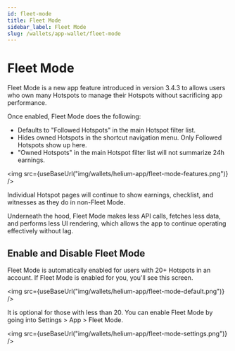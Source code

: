```yaml
---
id: fleet-mode
title: Fleet Mode
sidebar_label: Fleet Mode
slug: /wallets/app-wallet/fleet-mode
---
```




# Fleet Mode

Fleet Mode is a new app feature introduced in version 3.4.3 to allows users who own many Hotspots to manage their Hotspots without sacrificing app performance.

Once enabled, Fleet Mode does the following:

* Defaults to "Followed Hotspots" in the main Hotspot filter list.
* Hides owned Hotspots in the shortcut navigation menu. Only Followed Hotspots show up here.
* "Owned Hotspots" in the main Hotspot filter list will not summarize 24h earnings.

<img src={useBaseUrl("img/wallets/helium-app/fleet-mode-features.png")} />

Individual Hotspot pages will continue to show earnings, checklist, and witnesses as they do in non-Fleet Mode.

Underneath the hood, Fleet Mode makes less API calls, fetches less data, and performs less UI rendering, which allows the app to continue operating effectively without lag.

## Enable and Disable Fleet Mode
Fleet Mode is automatically enabled for users with 20+ Hotspots in an account. If Fleet Mode is enabled for you, you'll see this screen.

<img src={useBaseUrl("img/wallets/helium-app/fleet-mode-default.png")} />


It is optional for those with less than 20. You can enable Fleet Mode by going into Settings > App > Fleet Mode.

<img src={useBaseUrl("img/wallets/helium-app/fleet-mode-settings.png")} />


